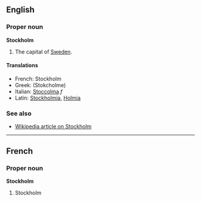 ==English==
===Proper noun===
'''Stockholm'''

#The capital of [[Sweden]].

====Translations====
*French: Stockholm
*Greek: (Stokcholme)
*Italian: [[Stoccolma]] ''f''
*Latin: [[Stockholmia]], [[Holmia]]

===See also===
*[[en:Stockholm|Wikipedia article on Stockholm]]

----
==French==
===Proper noun===
'''Stockholm'''

#Stockholm